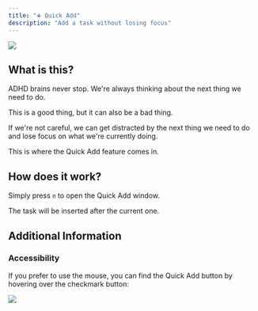 ```yaml
---
title: "➕ Quick Add"
description: "Add a task without losing focus"
---
```


<Frame>
  <img
    src="/images/features/quick-add.png"
    style={{ borderRadius: "0.5rem" }}
  />
</Frame>

## What is this?

ADHD brains never stop. We're always thinking about the next thing we
need to do.

This is a good thing, but it can also be a bad thing.

If we're not careful, we can get distracted by the next thing we need to do
and lose focus on what we're currently doing.

This is where the Quick Add feature comes in.

## How does it work?

Simply press `n` to open the Quick Add window.

The task will be inserted after the current one.

## Additional Information

### Accessibility

If you prefer to use the mouse, you can find the Quick Add
button by hovering over the checkmark button:

<Frame>
  <img
    src="/images/features/quick-add-mouse.png"
    style={{ borderRadius: "0.5rem" }}
  />
</Frame>
